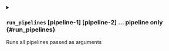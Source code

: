 

<details className="config-field -function" data-expandable="true">
<summary>

### `run_pipelines` <span className="config-field-type">[pipeline-1] [pipeline-2] ...</span> <span className="config-field-enum"></span> <span className="config-field-default -return"></span> <span className="config-field-required" data-required="true">pipeline only</span>  {#run_pipelines}

Runs all pipelines passed as arguments

</summary>

<PartialBackground />
<PartialSequential />


</details>
